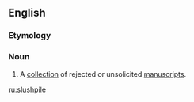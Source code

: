 {{also|slush pile}}
==English==

===Etymology===
{{compound|en|slush|pile}}

===Noun===
{{en-noun}}

# {{lb|en|colloquial|publishing}} A [[collection]] of rejected or unsolicited [[manuscripts]].

[[ru:slushpile]]